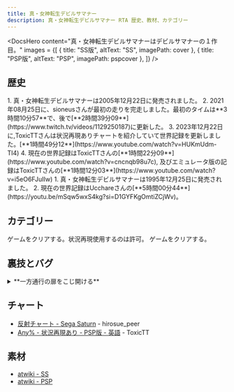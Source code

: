 ```yaml
---
title: 真・女神転生デビルサマナー
description: 真・女神転生デビルサマナー RTA 歴史、教材、カテゴリー
---
```




<DocsHero 
    content="真・女神転生デビルサマナーはデビルサマナーの１作目。"
    images = {[
        {
            title: "SS版",
            altText: "SS",
            imagePath: cover
        },
        {
            title: "PSP版",
            altText: "PSP",
            imagePath: pspcover
        },
    ]}
/>

<LinkCard title="ランキング" href="https://www.speedrun.com/ja-JP/dsm" description="投稿されたRTA動画を観るようにSpeedrun.comへ"/>

## 歴史
<Tabs>
<TabItem label="Any% - PSP版">
<Steps>
1. 真・女神転生デビルサマナーは2005年12月22日に発売されました。
2. 2021年08月25日に、sioneusさんが最初の走りを完走しました。最初のタイムは**3時間10分57**で、後で[**2時間39分09**](https://www.twitch.tv/videos/1129250187)に更新した。
3. 2023年12月22日に,ToxicTTさんは状況再現ありチャートを紹介していて世界記録を更新しました。[**1時間49分12**](https://www.youtube.com/watch?v=HUKmUdm-TI4)
4. 現在の世界記録はToxicTTさんの[**1時間22分09**](https://www.youtube.com/watch?v=cncnqb98u7c), 及びエミュレータ版の記録はToxicTTさんの[**1時間12分03**](https://www.youtube.com/watch?v=i5eO6FJuIIw)
</Steps>
</TabItem>

<TabItem label="Any% - SS版">
<Steps>
1. 真・女神転生デビルサマナーは1995年12月25日に発売されました。
2. 現在の世界記録はUcchareさんの[**5時間00分44**](https://youtu.be/mSqw5wxS4kg?si=D1GYFKgOmtiZCjWv)。
</Steps>
</TabItem>
</Tabs>

## カテゴリー
<CardGrid>
    <Card title="Any% - PSP">ゲームをクリアする。状況再現使用するのは許可。</Card>
    <Card title="Any% - Sega Saturn">ゲームをクリアする。</Card>
</CardGrid>

## 裏技とバグ
<details>
<summary>**一方通行の扉をこじ開ける**</summary>
１：バックアッパーを金王屋で購入
２：一方通行付近の扉のそばでセーブ
３：一度ゲームを終了してタイトル画面からロードする。
４：他の事はしないで扉に向かう（通過する）
※この方法は、各一方通行の扉に対して1回しか出来ないので再度通る時は同じ手順でやり直す必要がある。
</details>

## チャート
- [反射チャート - Sega Saturn](http://blog.livedoor.jp/hirosue_peer/archives/51920261.html) - hirosue_peer
- [Any% - 状況再現あり - PSP版 - 英語](https://drive.google.com/file/d/1usmiIcoktgdbDrXDjk9DKvuGJsvwwahS/view?usp=sharing) - ToxicTT

## 素材
- [atwiki - SS](https://w.atwiki.jp/devilsummoner/pages/8.html)
- [atwiki - PSP](https://w.atwiki.jp/devilsummoner/pages/401.html)
